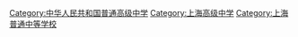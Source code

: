 [[Category:中华人民共和国普通高级中学|Category:中华人民共和国普通高级中学]]
[[Category:上海高级中学|Category:上海高级中学]]
[[Category:上海普通中等学校|Category:上海普通中等学校]]
